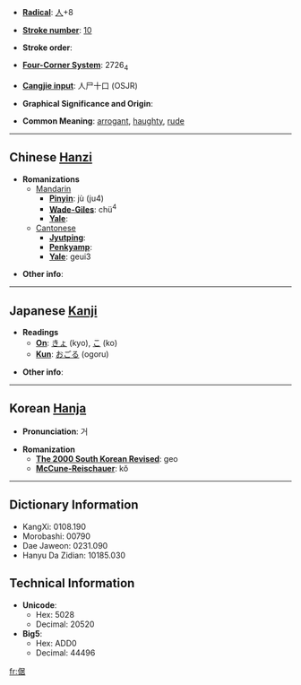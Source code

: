 * '''[[Wiktionary:Chinese radical index| Radical]]''': [[Wiktionary:Chinese radical index 人|人]]+8

* '''[[Wiktionary:Chinese total strokes index|Stroke number]]''': [[Wiktionary:Chinese total strokes index 10|10]]

* '''Stroke order''': 

* '''[[Wiktionary:Chinese four corner index|Four-Corner System]]''': 2726<sub>4</sub>

* '''[[Wiktionary:Chinese Cangjie index|Cangjie input]]''': 人尸十口 (OSJR)

* '''Graphical Significance and Origin''': 

* '''Common Meaning''': [[arrogant]], [[haughty]], [[rude]]

----

== Chinese [[Hanzi]] ==

* '''Romanizations'''
** [[Mandarin]]
*** '''[[Pinyin]]''': jù (ju4)
*** '''[[Wade-Giles]]''': chü<sup>4</sup>
*** '''[[Yale]]''': 
**[[Cantonese]]
***'''[[Jyutping]]''':
***'''[[Penkyamp]]''': 
***'''[[Yale]]''': geui3

* '''Other info''': 

----

== Japanese [[Kanji]] ==

* '''Readings'''
** '''[[On]]''': [[きょ]] (kyo), [[こ]] (ko)
** '''[[Kun]]''': [[おごる]] (ogoru)

* '''Other info''':  

----

== Korean [[Hanja]] ==

* '''Pronunciation''': 거

* '''Romanization'''
** '''[[The 2000 South Korean Revised Romanization|The 2000 South Korean Revised]]''': geo
** '''[[McCune-Reischauer]]''': kŏ

----

== Dictionary Information ==

* KangXi: 0108.190
* Morobashi: 00790
* Dae Jaweon: 0231.090
* Hanyu Da Zidian: 10185.030

== Technical Information ==

* '''Unicode''':
** Hex: 5028
** Decimal: 20520
* '''Big5''':
** Hex: ADD0
** Decimal: 44496

[[fr:倨]]